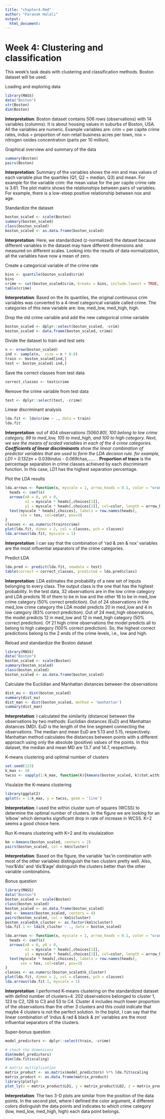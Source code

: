 ```yaml
---
title: "chapter4.Rmd"
author: "Faranak Halali"
output: 
  html_document:
---
```



# Week 4: Clustering and classification
This week's task deals with clustering and classification methods. Boston dataset will be used.

Loading and exploring data
```r
library(MASS)
data("Boston")
str(Boston)
dim(Boston)
```
**Interpretation**: Boston dataset contains 506 rows (observations) with 14 variables (columns). It is about housing values in suburbs of Boston, USA. All the variables are numeric. Example variables are: crim = per capite crime rates, indus = proportion of non-retail business acres per town, nox = nitrogen oxides concentration (parts per 10 million).

Graphical overview and summary of the data
```r
summary(Boston)
pairs(Boston)
```
**Interpretation**: Summary of the variables shows the min and max values of each variable plus the quartiles (Q1, Q2 = median, Q3) and mean. For example for the variable crim: the mean value for the per capite crime rate is 3.61. The plot matrix shows the relationships between pairs of variables. For example, there is a low-steep positive relationship between nox and age.

Standardize the dataset
```r
boston_scaled <- scale(Boston)
summary(boston_scaled)
class(boston_scaled)
boston_scaled <- as.data.frame(boston_scaled)
```
**Interpretation**: Here, we standardized (z-normalized) the dataset because different variables in the dataset may have different dimensions and measured on different scales. Looking into the results of data normalization, all the variables have now a mean of zero. 

Create a categorical variable of the crime rate
```r
bins <- quantile(boston_scaled$crim)
bins
crime <- cut(boston_scaled$crim, breaks = bins, include.lowest = TRUE, labels = c("low", "med_low", "med_high", "high"))
table(crime)
```
**Interpretation**: Based on the its quantiles, the original continuous crim variables was converted to a 4-level categorical variable called crime. The categories of this new variable are: low, med_low, med_high, high.

Drop the old crime variable and add the new categorical crime variable
```r
boston_scaled <- dplyr::select(boston_scaled, -crim)
boston_scaled <- data.frame(boston_scaled, crime)
```

Divide the dataset to train and test sets
```r
n <- nrow(boston_scaled)
ind <- sample(n,  size = n * 0.8)
train <- boston_scaled[ind,]
test <- boston_scaled[-ind,]
```

Save the correct classes from test data
```r
correct_classes <- test$crime
```

Remove the crime variable from test data
```r
test <- dplyr::select(test, -crime)
```

Linear discriminant analysis
```r
lda.fit <- lda(crime ~ ., data = train)
lda.fit
```
**Interpretation**: out of 404 observations (506*0.80), 100 belong to low crime category, 99 to med_low, 105 to med_high, and 100 to high category. Next, we see the means of scaled variables in each of the 4 crime categories. **Coefficients of linear discriminants** show the linear combination of predictor variables that are used to form the LDA decision rule. for example, LD1 = 0.132*zn + 0.039*indus - 0.069*chas,...... . **Proportion of trace** is the percentage separation in crime classes achieved by each discriminant function. In this case, LD1 has the highest separation percentage.

Plot the LDA results
```r
lda.arrows <- function(x, myscale = 1, arrow_heads = 0.1, color = "orange", tex = 0.75, choices = c(1,2)){
  heads <- coef(x)
  arrows(x0 = 0, y0 = 0, 
         x1 = myscale * heads[,choices[1]], 
         y1 = myscale * heads[,choices[2]], col=color, length = arrow_heads)
  text(myscale * heads[,choices], labels = row.names(heads), 
       cex = tex, col=color, pos=3)
}
classes <- as.numeric(train$crime)
plot(lda.fit, dimen = 2, col = classes, pch = classes)
lda.arrows(lda.fit, myscale = 1)
```
**Interpretation**: I can say that the combination of 'rad & zen & nox' variables are the most influential separators of the crime categories.

Predict LDA
```r
lda.pred <- predict(lda.fit, newdata = test)
table(correct = correct_classes, predicted = lda.pred$class)
```
**Interpretation**: LDA estimates the probability of a new set of inputs belonging to every class. The output class is the one that has the highest probability. In the test data, 32 observations are in the low crime category and LDA predicts 16 of them to be in low and the other 16 to be in med_low crime category (50% correct prediction). Out of 24 observations in the med_low crime category the LDA model predicts 20 in med_low and 4 in low category (83% correct prediction). Out of 24 med_high observations, the model predicts 12 in med_low and 12 in med_high category (50% correct prediction). Of 21 high crime observations the model predicts all to belong to high category (100% correct prediction). So, the highest correct predictions belong to the 2 ends of the crime levels, i.e., low and high. 

Reload and standardize the Boston dataset
```r
library(MASS)
data("Boston")
boston_scaled <- scale(Boston)
summary(boston_scaled)
class(boston_scaled)
boston_scaled <- as.data.frame(boston_scaled)
```

Calculate the Euclidian and Manhattan distances between the observations
```r
dist_eu <- dist(boston_scaled)
summary(dist_eu)
dist_man <- dist(boston_scaled, method = 'manhattan')
summary(dist_man)
```
**Interpretation**: I calculated the similarity (distance) between the observations by two methods: Euclidian distances (EuD) and Manhattan distances (MD). EuD is the length of the line segment connecting the observations. The median and mean EuD are 5.13 and 5.15, respectively. Manhattan method calculates the distances between points with a different approach using only the absolute (positive) values of the points. In this dataset, the median and mean MD are 13.7 and 14.7, respectively.

K-means clustering and optimal number of clusters
```r
set.seed(123)
k_max <- 10
twcss <- sapply(1:k_max, function(k){kmeans(boston_scaled, k)$tot.withinss})
```

Visulaize the K-means clustering
```r
library(ggplot2)
qplot(x = 1:k_max, y = twcss, geom = 'line')
```
**Interpretation**: I used the within cluster sum of squares (WCSS) to determine the optimal number of clusters. In the figure we are looking for an ‘elbow’ which demarks significant drop in rate of increase in WCSS. K=2 seems a good choice here.

Run K-means clustering with K=2 and its visulaization
```r
km <-kmeans(boston_scaled, centers = 2)
pairs(boston_scaled, col = km$cluster)
```
**Interpretation**: Based on the figure, the variable 'tax'in combination with most of the other variables distinguish the two clusters pretty well. Also, 'nox'&'dis' and 'dis'&'age' distinguish the clusters better than the other variable combinations.
  
  
Bonus question
```r
library(MASS)
data("Boston")
boston_scaled <- scale(Boston)
class(boston_scaled)
boston_scaled <- as.data.frame(boston_scaled)
km1 <- kmeans(boston_scaled, centers = 4)
pairs(boston_scaled, col = km1$cluster)
boston_scaled$k_cluster <- as.factor(km1$cluster)
lda.fit.1 <- lda(k_cluster ~ ., data = boston_scaled)

lda.arrows <- function(x, myscale = 1, arrow_heads = 0.1, color = "orange", tex = 0.75, choices = c(1,2)){
  heads <- coef(x)
  arrows(x0 = 0, y0 = 0, 
         x1 = myscale * heads[,choices[1]], 
         y1 = myscale * heads[,choices[2]], col=color, length = arrow_heads)
  text(myscale * heads[,choices], labels = row.names(heads), 
       cex = tex, col=color, pos=3)
}
classes <- as.numeric(boston_scaled$k_cluster)
plot(lda.fit, dimen = 2, col = classes, pch = classes)
lda.arrows(lda.fit.1, myscale = 1)
```
**Interpretation**: I performed K-means clustering on the standardized dataset with defind number of clusters=4. 202 observations belonged to cluster 1, 123 to C2, 128 to C3 and 53 to C4. Cluster 4 includes much lower proportion of the observations than the other 3 clusters and this could indicate that maybe 4 clusters is not the perfect solution. In the biplot, I can say that the linear combination of 'indus & rad & black & zn' variables are the most influential separators of the clusters.


Super-bonus question
```r
model_predictors <- dplyr::select(train, -crime)

# check the dimensions
dim(model_predictors)
dim(lda.fit$scaling)

# matrix multiplication
matrix_product <- as.matrix(model_predictors) %*% lda.fit$scaling
matrix_product <- as.data.frame(matrix_product)
library(plotly)
plot_ly(x = matrix_product$LD1, y = matrix_product$LD2, z = matrix_product$LD3, type= 'scatter3d', mode='markers', color = train$crime)
```
**Interpretation**: The two 3-D plots are similar from the position of the data points. In the second plot, where I defined the color argument, 4 different colors distinguish the data points and indicates to which crime category (low, med_low, med_high, high) each data point belongs.
